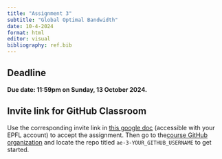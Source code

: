 ```yaml
---
title: "Assignment 3"
subtitle: "Global Optimal Bandwidth"
date: 10-4-2024
format: html
editor: visual
bibliography: ref.bib
---
```


::: callout-important
# Deadline

**Due date: 11:59pm on Sunday, 13 October 2024.**
:::

::: {.callout-note collapse="true"}
# Invite link for GitHub Classroom

Use the corresponding invite link in [this google doc](https://docs.google.com/document/d/1XTO7obXEr2Yxllxk48wnZ5e49ptPGMsMyl40KEZDGRg/edit?usp=sharing) (accessible with your EPFL account) to accept the assignment. Then go to the[course GitHub organization](https://github.com/MATH-517) and locate the repo titled `ae-3-YOUR_GITHUB_USERNAME` to get started.
:::
